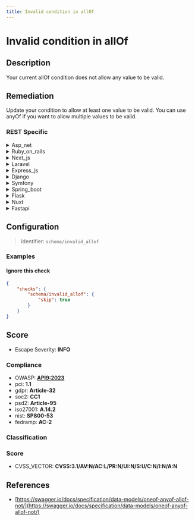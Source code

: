 ```yaml
---
title: Invalid condition in allOf
---
```


# Invalid condition in allOf

## Description

Your current allOf condition does not allow any value to be valid.

## Remediation

Update your condition to allow at least one value to be valid. You can use anyOf if you want to allow multiple values to be valid.


### REST Specific

<details>
    <summary>Asp_net</summary>

Ensure that the allOf condition in your schema is correctly defined with overlapping valid value ranges or compatible conditions, allowing for at least one set of values to satisfy all specified schemas.

</details>

<details>
    <summary>Ruby_on_rails</summary>

In Ruby on Rails, ensure that your allOf conditions in JSON Schemas are correctly defined to allow for valid combinations of the specified schemas. Review the conditions and adjust them to accurately reflect the intended logic. Additionally, consider using ActiveModel::Validations for more complex validation logic within your Rails models.

</details>

<details>
    <summary>Next_js</summary>

Ensure that the allOf condition in your schema has at least one possible set of valid conditions. Review the schema logic to allow for a meaningful combination of the included schemas that can be satisfied by appropriate input data.

</details>

<details>
    <summary>Laravel</summary>

In Laravel, ensure that your allOf condition in validation rules is properly defined to allow for valid combinations of input. Review the conditions and adjust them to accurately reflect the intended logic. Utilize Laravel's built-in validation rules or custom rules if necessary to create a coherent allOf condition.

</details>

<details>
    <summary>Express_js</summary>

Ensure that the allOf condition in your schema has at least one set of valid criteria that can be met. Review the schema definitions included in the allOf array and adjust them so that they do not contradict each other, allowing for a valid set of data to satisfy the condition.

</details>

<details>
    <summary>Django</summary>

Ensure that the allOf condition in your schema has at least one possible set of valid conditions. Review the nested schemas within allOf to confirm they are not mutually exclusive and can be satisfied simultaneously. In the Django framework, use Django's form or serializer validation to enforce the combined conditions.

</details>

<details>
    <summary>Symfony</summary>

In Symfony, ensure that your 'allOf' condition in the validation configuration is correctly defined with overlapping valid value ranges or compatible conditions. Review the constraints within 'allOf' to allow for a valid intersection of conditions. Utilize the Symfony Validator component and properly configure your validation rules to prevent mutually exclusive conditions.

</details>

<details>
    <summary>Spring_boot</summary>

Ensure that the allOf condition in your Spring Boot application's JSON schema is correctly defined with overlapping valid sets, or refactor the schema to use anyOf or oneOf if mutually exclusive conditions are intended.

</details>

<details>
    <summary>Flask</summary>

Ensure that the allOf condition in your JSON Schema is correctly defined with overlapping valid value ranges or compatible conditions. In the Flask framework, review your schema definitions and adjust the allOf conditions to create a logical intersection that allows for valid input. Additionally, consider using Flask extensions like Flask-RESTful or Marshmallow to help with request parsing and validation.

</details>

<details>
    <summary>Nuxt</summary>

Ensure that the allOf condition in your schema has at least one set of valid criteria that an object can satisfy. Review the schema definitions included in the allOf array and adjust them so that they do not contradict each other, allowing for a valid object to meet the combined requirements.

</details>

<details>
    <summary>Fastapi</summary>

Ensure that the allOf condition in your OpenAPI schema is correctly defined with overlapping valid value ranges or compatible conditions, allowing for a subset of data to be valid. In FastAPI, review your Pydantic models to make sure the allOf conditions are used properly and reflect the intended constraints.

</details>

## Configuration

> Identifier: `schema/invalid_allof`



### Examples



#### Ignore this check

```json
{
    "checks": {
        "schema/invalid_allof": {
            "skip": true
        }
    }
}
```




## Score

- Escape Severity: **<span className="info-severityom">INFO</span>**

### Compliance

- OWASP: **[API9:2023](https://github.com/OWASP/API-Security/blob/master/editions/2023/en/0xa9-improper-inventory-management.md)**
- pci: **1.1**
- gdpr: **Article-32**
- soc2: **CC1**
- psd2: **Article-95**
- iso27001: **A.14.2**
- nist: **SP800-53**
- fedramp: **AC-2**

### Classification






### Score

- CVSS_VECTOR: **CVSS:3.1/AV:N/AC:L/PR:N/UI:N/S:U/C:N/I:N/A:N**


## References

- [https://swagger.io/docs/specification/data-models/oneof-anyof-allof-not/](https://swagger.io/docs/specification/data-models/oneof-anyof-allof-not/)
  